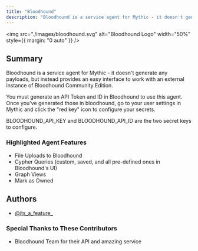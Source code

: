 ```yaml
---
title: "Bloodhound"
description: "Bloodhound is a service agent for Mythic - it doesn't generate any payloads, but instead provides an easy interface to work with an external instance of Bloodhound Community Edition."
---
```


<img
  src="./images/bloodhound.svg"
  alt="Bloodhound Logo"
  width="50%"
  style={{ margin: "0 auto" }}
/>

## Summary

Bloodhound is a service agent for Mythic - it doesn't generate any payloads, but instead provides an easy interface to work with an external instance of Bloodhound Community Edition.

<Info>
You must generate an API Token and ID in Bloodhound to use this agent. Once you've generated those in bloodhound, go to your user settings in Mythic and click the "red key" icon to configure your secrets.

BLOODHOUND_API_KEY and BLOODHOUND_API_ID are the two secret keys to configure.
</Info>

### Highlighted Agent Features

- File Uploads to Bloodhound
- Cypher Queries (custom, saved, and all pre-defined ones in Bloodhound's UI)
- Graph Views
- Mark as Owned
  
## Authors

- [@its_a_feature_](https://twitter.com/its_a_feature_)

### Special Thanks to These Contributors

- Bloodhound Team for their API and amazing service
